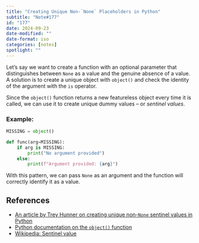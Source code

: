 ```yaml
---
title: "Creating Unique Non-`None` Placeholders in Python"
subtitle: "Note#177"
id: "177"
date: 2024-09-23
date-modified: ""
date-format: iso
categories: [notes]
spotlight: ""
---
```

Let's say we want to create a function with an optional parameter that distinguishes between `None` as a value and the genuine absence of a value. A solution is to create a unique object with `object()` and check the identity of the argument with the `is` operator.

Since the `object()` function returns a new featureless object every time it is called, we can use it to create unique dummy values – or *sentinel values*.

### Example:

```python
MISSING = object()

def func(arg=MISSING):
    if arg is MISSING:
        print("No argument provided")
    else:
        print(f"Argument provided: {arg}")
```    

With this pattern, we can pass `None` as an argument and the function will correctly identify it as a value. 

## References

* [An article by Trey Hunner on creating unique non-`None` sentinel values in Python](https://treyhunner.com/2019/03/unique-and-sentinel-values-in-python/#Creating_unique_non-None_placeholders:_why_object%28%29%3f)
* [Python documentation on the `object()` function](https://docs.python.org/3/library/functions.html#object)
* [Wikipedia: Sentinel value](https://en.wikipedia.org/wiki/Sentinel_value)
